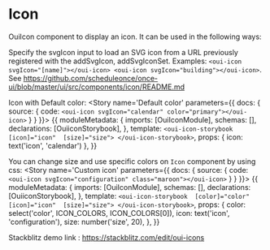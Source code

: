 
<Meta title='MDX/Icon' component={Icon}  />

# Icon

OuiIcon component to display an icon. It can be used in the following ways: 

Specify the svgIcon input to load an SVG icon from a URL previously registered with the addSvgIcon, addSvgIconSet. Examples: `<oui-icon svgIcon="[name]"></oui-icon> <oui-icon svgIcon="building"></oui-icon>`. See https://github.com/scheduleonce/once-ui/blob/master/ui/src/components/icon/README.md

Icon with Default color:
<Canvas>
  <Story name='Default color' parameters={{ docs: { source: { code: `<oui-icon svgIcon="calendar" color="primary"></oui-icon>` } } }}>
  {{
    moduleMetadata: {
    imports: [OuiIconModule],
    schemas: [],
    declarations: [OuiiconStorybook],
  },
  template: `<oui-icon-storybook 
                [icon]="icon" 
                [size]="size">
                </oui-icon-storybook>`,
  props: {
    icon: text('icon', 'calendar')
  },
  }}
  </Story>
</Canvas>

You can change size and use specific colors on `Icon` component by using css:
<Canvas>
  <Story name='Custom icon' parameters={{ docs: { source: { code: `<oui-icon svgIcon="configuration" class="maroon"></oui-icon>` } } }}>
  {{
    moduleMetadata: {
    imports: [OuiIconModule],
    schemas: [],
    declarations: [OuiiconStorybook],
  },
  template: `<oui-icon-storybook 
                [color]="color" 
                [icon]="icon" 
                [size]="size">
                </oui-icon-storybook>`,
  props: {
    color: select('color', ICON_COLORS, ICON_COLORS[0]),
    icon: text('icon', 'configuration'),
    size: number('size', 20),
  },
  }}
  </Story>
</Canvas>

Stackblitz demo link : https://stackblitz.com/edit/oui-icons

<ArgsTable of={Icon} />